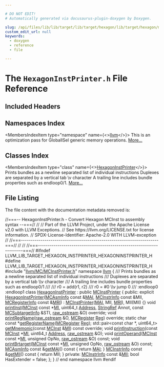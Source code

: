 ```yaml
---

# DO NOT EDIT!
# Automatically generated via docusaurus-plugin-doxygen by Doxygen.

slug: /api/files/lib/lib/target/lib/target/hexagon/lib/target/hexagon/mctargetdesc/hexagoninstprinter-h
custom_edit_url: null
keywords:
  - doxygen
  - reference
  - file

---
```





# The `HexagonInstPrinter.h` File Reference

<DoxygenPage pluginConfig={pluginConfig}>



## Included Headers

<IncludesList>
<IncludesListItem
  filePath="llvm/MC/MCInstPrinter.h"
  permalink="/docs/api/files/include/include/llvm/include/llvm/mc/mcinstprinter-h"
  isLocal="true" />
</IncludesList>

## Namespaces Index

<MembersIndex>

<MembersIndexItem
  type="namespace"
  name={<><a href="/docs/api/namespaces/llvm">llvm</a></>}>
This is an optimization pass for GlobalISel generic memory operations. <a href="/docs/api/namespaces/llvm/#details">More...</a>
</MembersIndexItem>

</MembersIndex>

## Classes Index

<MembersIndex>

<MembersIndexItem
  type="class"
  name={<><a href="/docs/api/classes/llvm/hexagoninstprinter">HexagonInstPrinter</a></>}>
Prints bundles as a newline separated list of individual instructions Duplexes are separated by a vertical tab \\v character A trailing line includes bundle properties such as endloop0/1. <a href="/docs/api/classes/llvm/hexagoninstprinter/#details">More...</a>
</MembersIndexItem>

</MembersIndex>


## File Listing

The file content with the documentation metadata removed is:

<ProgramListing>

<Link id="l00001" /><CodeLine lineNumber="1"><Highlight kind="comment">//===-- HexagonInstPrinter.h - Convert Hexagon MCInst to assembly syntax --===//</Highlight><Highlight kind="normal"></Highlight></CodeLine>
<Link id="l00002" /><CodeLine lineNumber="2"><Highlight kind="normal"></Highlight><Highlight kind="comment">//</Highlight><Highlight kind="normal"></Highlight></CodeLine>
<Link id="l00003" /><CodeLine lineNumber="3"><Highlight kind="normal"></Highlight><Highlight kind="comment">// Part of the LLVM Project, under the Apache License v2.0 with LLVM Exceptions.</Highlight><Highlight kind="normal"></Highlight></CodeLine>
<Link id="l00004" /><CodeLine lineNumber="4"><Highlight kind="normal"></Highlight><Highlight kind="comment">// See https://llvm.org/LICENSE.txt for license information.</Highlight><Highlight kind="normal"></Highlight></CodeLine>
<Link id="l00005" /><CodeLine lineNumber="5"><Highlight kind="normal"></Highlight><Highlight kind="comment">// SPDX-License-Identifier: Apache-2.0 WITH LLVM-exception</Highlight><Highlight kind="normal"></Highlight></CodeLine>
<Link id="l00006" /><CodeLine lineNumber="6"><Highlight kind="normal"></Highlight><Highlight kind="comment">//</Highlight><Highlight kind="normal"></Highlight></CodeLine>
<Link id="l00007" /><CodeLine lineNumber="7"><Highlight kind="normal"></Highlight><Highlight kind="comment">//===----------------------------------------------------------------------===//</Highlight><Highlight kind="normal"></Highlight></CodeLine>
<Link id="l00008" /><CodeLine lineNumber="8"><Highlight kind="normal"></Highlight><Highlight kind="comment">//</Highlight><Highlight kind="normal"></Highlight></CodeLine>
<Link id="l00009" /><CodeLine lineNumber="9"><Highlight kind="normal"></Highlight><Highlight kind="comment">//</Highlight><Highlight kind="normal"></Highlight></CodeLine>
<Link id="l00010" /><CodeLine lineNumber="10"><Highlight kind="normal"></Highlight><Highlight kind="comment">//===----------------------------------------------------------------------===//</Highlight><Highlight kind="normal"></Highlight></CodeLine>
<Link id="l00011" /><CodeLine lineNumber="11"><Highlight kind="normal"></Highlight></CodeLine>
<Link id="l00012" /><CodeLine lineNumber="12"><Highlight kind="normal"></Highlight><Highlight kind="preprocessor">#ifndef LLVM&#95;LIB&#95;TARGET&#95;HEXAGON&#95;INSTPRINTER&#95;HEXAGONINSTPRINTER&#95;H</Highlight><Highlight kind="normal"></Highlight></CodeLine>
<Link id="l00013" /><CodeLine lineNumber="13"><Highlight kind="normal"></Highlight><Highlight kind="preprocessor">#define LLVM&#95;LIB&#95;TARGET&#95;HEXAGON&#95;INSTPRINTER&#95;HEXAGONINSTPRINTER&#95;H</Highlight><Highlight kind="normal"></Highlight></CodeLine>
<Link id="l00014" /><CodeLine lineNumber="14"><Highlight kind="normal"></Highlight></CodeLine>
<Link id="l00015" /><CodeLine lineNumber="15"><Highlight kind="normal"></Highlight><Highlight kind="preprocessor">#include &quot;<a href="/docs/api/files/include/include/llvm/include/llvm/mc/mcinstprinter-h">llvm/MC/MCInstPrinter.h</a>&quot;</Highlight><Highlight kind="normal"></Highlight></CodeLine>
<Link id="l00016" /><CodeLine lineNumber="16"><Highlight kind="normal"></Highlight></CodeLine>
<Link id="l00017" /><CodeLine lineNumber="17"><Highlight kind="normal"></Highlight><Highlight kind="keyword">namespace </Highlight><Highlight kind="normal"><a href="/docs/api/namespaces/llvm">llvm</a> &#123;</Highlight><Highlight kind="comment"></Highlight></CodeLine>
<Link id="l00018" /><CodeLine lineNumber="18"><Highlight kind="comment">/// Prints bundles as a newline separated list of individual instructions</Highlight></CodeLine>
<Link id="l00019" /><CodeLine lineNumber="19"><Highlight kind="comment">/// Duplexes are separated by a vertical tab \\v character</Highlight></CodeLine>
<Link id="l00020" /><CodeLine lineNumber="20"><Highlight kind="comment">/// A trailing line includes bundle properties such as endloop0/1</Highlight></CodeLine>
<Link id="l00021" /><CodeLine lineNumber="21"><Highlight kind="comment">///</Highlight></CodeLine>
<Link id="l00022" /><CodeLine lineNumber="22"><Highlight kind="comment">/// r0 = add(r1, r2)</Highlight></CodeLine>
<Link id="l00023" /><CodeLine lineNumber="23"><Highlight kind="comment">/// r0 = #0 \\v jump 0</Highlight></CodeLine>
<Link id="l00024" /><CodeLine lineNumber="24"><Highlight kind="comment">/// :endloop0 :endloop1</Highlight><Highlight kind="normal"></Highlight></CodeLine>
<Link id="l00025" /><CodeLine lineNumber="25" lineLink="/docs/api/classes/llvm/hexagoninstprinter"><Highlight kind="normal"></Highlight><Highlight kind="keyword">class </Highlight><Highlight kind="normal"><a href="/docs/api/classes/llvm/hexagoninstprinter/#aee2ab1ee25125b8000a0f73032193e62">HexagonInstPrinter</a> : </Highlight><Highlight kind="keyword">public</Highlight><Highlight kind="normal"> <a href="/docs/api/classes/llvm/mcinstprinter/#af0525fc87f3e2054109908599d21098d">MCInstPrinter</a> &#123;</Highlight></CodeLine>
<Link id="l00026" /><CodeLine lineNumber="26"><Highlight kind="normal"></Highlight><Highlight kind="keyword">public</Highlight><Highlight kind="normal">:</Highlight></CodeLine>
<Link id="l00027" /><CodeLine lineNumber="27" lineLink="/docs/api/classes/llvm/hexagoninstprinter/#aee2ab1ee25125b8000a0f73032193e62"><Highlight kind="normal">  </Highlight><Highlight kind="keyword">explicit</Highlight><Highlight kind="normal"> <a href="/docs/api/classes/llvm/hexagoninstprinter/#aee2ab1ee25125b8000a0f73032193e62">HexagonInstPrinter</a>(<a href="/docs/api/classes/llvm/mcasminfo">MCAsmInfo</a> </Highlight><Highlight kind="keyword">const</Highlight><Highlight kind="normal"> &amp;<a href="/docs/api/classes/llvm/mcinstprinter/#aacb2bfbafa57a37e627bf1334d349bc6">MAI</a>, <a href="/docs/api/classes/llvm/mcinstrinfo">MCInstrInfo</a> </Highlight><Highlight kind="keyword">const</Highlight><Highlight kind="normal"> &amp;MII,</Highlight></CodeLine>
<Link id="l00028" /><CodeLine lineNumber="28"><Highlight kind="normal">                              <a href="/docs/api/classes/llvm/mcregisterinfo">MCRegisterInfo</a> </Highlight><Highlight kind="keyword">const</Highlight><Highlight kind="normal"> &amp;<a href="/docs/api/classes/llvm/mcinstprinter/#aaaeadf26b0e3ae38625c5469231bbce6">MRI</a>)</Highlight></CodeLine>
<Link id="l00029" /><CodeLine lineNumber="29"><Highlight kind="normal">    : <a href="/docs/api/classes/llvm/mcinstprinter/#af0525fc87f3e2054109908599d21098d">MCInstPrinter</a>(<a href="/docs/api/classes/llvm/mcinstprinter/#aacb2bfbafa57a37e627bf1334d349bc6">MAI</a>, MII, <a href="/docs/api/classes/llvm/mcinstprinter/#aaaeadf26b0e3ae38625c5469231bbce6">MRI</a>), MII(MII) &#123;&#125;</Highlight></CodeLine>
<Link id="l00030" /><CodeLine lineNumber="30"><Highlight kind="normal"></Highlight></CodeLine>
<Link id="l00031" /><CodeLine lineNumber="31"><Highlight kind="normal">  </Highlight><Highlight kind="keywordtype">void</Highlight><Highlight kind="normal"> <a href="/docs/api/classes/llvm/hexagoninstprinter/#aa26f3ffae0b86b636abd35ddeda5d523">printInst</a>(<a href="/docs/api/classes/llvm/mcinst">MCInst</a> </Highlight><Highlight kind="keyword">const</Highlight><Highlight kind="normal"> &#42;<a href="/docs/api/files/lib/lib/codegen/lib/codegen/globalisel/irtranslator-cpp/#abe44dfdea65b4f7e11e0a608ab708b76">MI</a>, uint64&#95;t <a href="/docs/api/namespaces/llvm/#a8e02bbea14c70bab55fbc1384e1472d9add7bf230fde8d4836917806aff6a6b27">Address</a>, <a href="/docs/api/classes/llvm/stringref">StringRef</a> Annot,</Highlight></CodeLine>
<Link id="l00032" /><CodeLine lineNumber="32"><Highlight kind="normal">                 </Highlight><Highlight kind="keyword">const</Highlight><Highlight kind="normal"> <a href="/docs/api/classes/llvm/mcsubtargetinfo">MCSubtargetInfo</a> &amp;STI, <a href="/docs/api/classes/llvm/raw-ostream">raw&#95;ostream</a> &amp;O) </Highlight><Highlight kind="keyword">override</Highlight><Highlight kind="normal">;</Highlight></CodeLine>
<Link id="l00033" /><CodeLine lineNumber="33"><Highlight kind="normal">  </Highlight><Highlight kind="keywordtype">void</Highlight><Highlight kind="normal"> <a href="/docs/api/classes/llvm/hexagoninstprinter/#a618c9acf73b6d75c0c6722ffe48cd16c">printRegName</a>(<a href="/docs/api/classes/llvm/raw-ostream">raw&#95;ostream</a> &amp;O, <a href="/docs/api/classes/llvm/mcregister">MCRegister</a> <a href="/docs/api/files/lib/lib/codegen/machinesink-cpp/#a359e1ff26f6d466d927a61aae45b05c3">Reg</a>) </Highlight><Highlight kind="keyword">override</Highlight><Highlight kind="normal">;</Highlight></CodeLine>
<Link id="l00034" /><CodeLine lineNumber="34"><Highlight kind="normal"></Highlight></CodeLine>
<Link id="l00035" /><CodeLine lineNumber="35" lineLink="/docs/api/classes/llvm/hexagoninstprinter/#aa848b4cc9e43dafb532b0d4c31431c59"><Highlight kind="normal">  </Highlight><Highlight kind="keyword">static</Highlight><Highlight kind="normal"> </Highlight><Highlight kind="keywordtype">char</Highlight><Highlight kind="normal"> </Highlight><Highlight kind="keyword">const</Highlight><Highlight kind="normal"> &#42;<a href="/docs/api/classes/llvm/hexagoninstprinter/#aa848b4cc9e43dafb532b0d4c31431c59">getRegisterName</a>(<a href="/docs/api/classes/llvm/mcregister">MCRegister</a> <a href="/docs/api/files/lib/lib/codegen/machinesink-cpp/#a359e1ff26f6d466d927a61aae45b05c3">Reg</a>);</Highlight></CodeLine>
<Link id="l00036" /><CodeLine lineNumber="36"><Highlight kind="normal"></Highlight></CodeLine>
<Link id="l00037" /><CodeLine lineNumber="37"><Highlight kind="normal">  std::pair&lt;const char &#42;, uint64&#95;t&gt;</Highlight></CodeLine>
<Link id="l00038" /><CodeLine lineNumber="38" lineLink="/docs/api/classes/llvm/hexagoninstprinter/#a73bcc5af799e2d497ab9f9df5b367050"><Highlight kind="normal">  <a href="/docs/api/classes/llvm/hexagoninstprinter/#a73bcc5af799e2d497ab9f9df5b367050">getMnemonic</a>(</Highlight><Highlight kind="keyword">const</Highlight><Highlight kind="normal"> <a href="/docs/api/classes/llvm/mcinst">MCInst</a> &amp;<a href="/docs/api/files/lib/lib/codegen/lib/codegen/globalisel/irtranslator-cpp/#abe44dfdea65b4f7e11e0a608ab708b76">MI</a>) </Highlight><Highlight kind="keyword">const override</Highlight><Highlight kind="normal">;</Highlight></CodeLine>
<Link id="l00039" /><CodeLine lineNumber="39" lineLink="/docs/api/classes/llvm/hexagoninstprinter/#a6460fcfe20135f1a20a204caf7488b47"><Highlight kind="normal">  </Highlight><Highlight kind="keywordtype">void</Highlight><Highlight kind="normal"> <a href="/docs/api/classes/llvm/hexagoninstprinter/#a6460fcfe20135f1a20a204caf7488b47">printInstruction</a>(</Highlight><Highlight kind="keyword">const</Highlight><Highlight kind="normal"> <a href="/docs/api/classes/llvm/mcinst">MCInst</a> &#42;<a href="/docs/api/files/lib/lib/codegen/lib/codegen/globalisel/irtranslator-cpp/#abe44dfdea65b4f7e11e0a608ab708b76">MI</a>, uint64&#95;t <a href="/docs/api/namespaces/llvm/#a8e02bbea14c70bab55fbc1384e1472d9add7bf230fde8d4836917806aff6a6b27">Address</a>, <a href="/docs/api/classes/llvm/raw-ostream">raw&#95;ostream</a> &amp;O);</Highlight></CodeLine>
<Link id="l00040" /><CodeLine lineNumber="40"><Highlight kind="normal">  </Highlight><Highlight kind="keywordtype">void</Highlight><Highlight kind="normal"> <a href="/docs/api/classes/llvm/hexagoninstprinter/#a74044d477e5ae4d2a331370db9bf8576">printOperand</a>(<a href="/docs/api/classes/llvm/mcinst">MCInst</a> </Highlight><Highlight kind="keyword">const</Highlight><Highlight kind="normal"> &#42;<a href="/docs/api/files/lib/lib/codegen/lib/codegen/globalisel/irtranslator-cpp/#abe44dfdea65b4f7e11e0a608ab708b76">MI</a>, </Highlight><Highlight kind="keywordtype">unsigned</Highlight><Highlight kind="normal"> OpNo, <a href="/docs/api/classes/llvm/raw-ostream">raw&#95;ostream</a> &amp;O) </Highlight><Highlight kind="keyword">const</Highlight><Highlight kind="normal">;</Highlight></CodeLine>
<Link id="l00041" /><CodeLine lineNumber="41"><Highlight kind="normal">  </Highlight><Highlight kind="keywordtype">void</Highlight><Highlight kind="normal"> <a href="/docs/api/classes/llvm/hexagoninstprinter/#a6f077221391ce566f9e6601fa571d90a">printBrtarget</a>(<a href="/docs/api/classes/llvm/mcinst">MCInst</a> </Highlight><Highlight kind="keyword">const</Highlight><Highlight kind="normal"> &#42;<a href="/docs/api/files/lib/lib/codegen/lib/codegen/globalisel/irtranslator-cpp/#abe44dfdea65b4f7e11e0a608ab708b76">MI</a>, </Highlight><Highlight kind="keywordtype">unsigned</Highlight><Highlight kind="normal"> OpNo, <a href="/docs/api/classes/llvm/raw-ostream">raw&#95;ostream</a> &amp;O) </Highlight><Highlight kind="keyword">const</Highlight><Highlight kind="normal">;</Highlight></CodeLine>
<Link id="l00042" /><CodeLine lineNumber="42"><Highlight kind="normal"></Highlight></CodeLine>
<Link id="l00043" /><CodeLine lineNumber="43" lineLink="/docs/api/classes/llvm/hexagoninstprinter/#a465da4c4c97df14ca7f6cb45235236c5"><Highlight kind="normal">  <a href="/docs/api/classes/llvm/mcasminfo">MCAsmInfo</a> </Highlight><Highlight kind="keyword">const</Highlight><Highlight kind="normal"> &amp;<a href="/docs/api/classes/llvm/hexagoninstprinter/#a465da4c4c97df14ca7f6cb45235236c5">getMAI</a>()</Highlight><Highlight kind="keyword"> const </Highlight><Highlight kind="normal">&#123; </Highlight><Highlight kind="keywordflow">return</Highlight><Highlight kind="normal"> <a href="/docs/api/classes/llvm/mcinstprinter/#aacb2bfbafa57a37e627bf1334d349bc6">MAI</a>; &#125;</Highlight></CodeLine>
<Link id="l00044" /><CodeLine lineNumber="44" lineLink="/docs/api/classes/llvm/hexagoninstprinter/#a231c11258e1c27db26643fa865c404bc"><Highlight kind="normal">  <a href="/docs/api/classes/llvm/mcinstrinfo">MCInstrInfo</a> </Highlight><Highlight kind="keyword">const</Highlight><Highlight kind="normal"> &amp;<a href="/docs/api/classes/llvm/hexagoninstprinter/#a231c11258e1c27db26643fa865c404bc">getMII</a>()</Highlight><Highlight kind="keyword"> const </Highlight><Highlight kind="normal">&#123; </Highlight><Highlight kind="keywordflow">return</Highlight><Highlight kind="normal"> MII; &#125;</Highlight></CodeLine>
<Link id="l00045" /><CodeLine lineNumber="45"><Highlight kind="normal"></Highlight></CodeLine>
<Link id="l00046" /><CodeLine lineNumber="46"><Highlight kind="normal"></Highlight><Highlight kind="keyword">private</Highlight><Highlight kind="normal">:</Highlight></CodeLine>
<Link id="l00047" /><CodeLine lineNumber="47"><Highlight kind="normal">  <a href="/docs/api/classes/llvm/mcinstrinfo">MCInstrInfo</a> </Highlight><Highlight kind="keyword">const</Highlight><Highlight kind="normal"> &amp;<a href="/docs/api/classes/llvm/mcinstprinter/#a41acdb280262403252bc72f6d3f23f7a">MII</a>;</Highlight></CodeLine>
<Link id="l00048" /><CodeLine lineNumber="48"><Highlight kind="normal">  </Highlight><Highlight kind="keywordtype">bool</Highlight><Highlight kind="normal"> HasExtender = </Highlight><Highlight kind="keyword">false</Highlight><Highlight kind="normal">;</Highlight></CodeLine>
<Link id="l00049" /><CodeLine lineNumber="49"><Highlight kind="normal">&#125;;</Highlight></CodeLine>
<Link id="l00050" /><CodeLine lineNumber="50"><Highlight kind="normal"></Highlight></CodeLine>
<Link id="l00051" /><CodeLine lineNumber="51"><Highlight kind="normal">&#125; </Highlight><Highlight kind="comment">// end namespace llvm</Highlight><Highlight kind="normal"></Highlight></CodeLine>
<Link id="l00052" /><CodeLine lineNumber="52"><Highlight kind="normal"></Highlight></CodeLine>
<Link id="l00053" /><CodeLine lineNumber="53"><Highlight kind="normal"></Highlight><Highlight kind="preprocessor">#endif</Highlight></CodeLine>

</ProgramListing>


</DoxygenPage>
